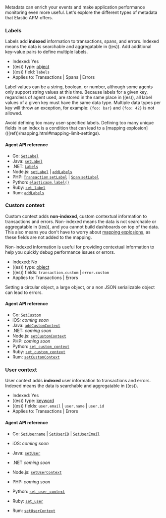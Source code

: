 

<div id="data-model-metadata"></div>

Metadata can enrich your events and make application performance monitoring even more useful.
Let's explore the different types of metadata that Elastic APM offers.

<div id="data-model-labels"></div>

### Labels

Labels add **indexed** information to transactions, spans, and errors.
Indexed means the data is searchable and aggregatable in ((es)).
Add additional key-value pairs to define multiple labels.

* Indexed: Yes
* ((es)) type: [object](((ref))/object.html)
* ((es)) field: `labels`
* Applies to: <DocLink id="serverlessObservabilityApmSpansTransactionsErrorsMetricsMetadata">Transactions</DocLink> | <DocLink id="serverlessObservabilityApmSpansTransactionsErrorsMetricsMetadata">Spans</DocLink> | <DocLink id="serverlessObservabilityApmSpansTransactionsErrorsMetricsMetadata">Errors</DocLink>

Label values can be a string, boolean, or number, although some agents only support string values at this time.
Because labels for a given key, regardless of agent used, are stored in the same place in ((es)),
all label values of a given key must have the same data type.
Multiple data types per key will throw an exception, for example: `{foo: bar}` and `{foo: 42}` is not allowed.

<DocCallOut title="Important" color="warning">
Avoid defining too many user-specified labels.
Defining too many unique fields in an index is a condition that can lead to a
[mapping explosion](((ref))/mapping.html#mapping-limit-settings).
</DocCallOut>

#### Agent API reference

* Go: [`SetLabel`](((apm-go-ref-v))/api.html#context-set-label)
* Java: [`setLabel`](((apm-java-ref-v))/public-api.html#api-transaction-add-tag)
* .NET: [`Labels`](((apm-dotnet-ref-v))/public-api.html#api-transaction-tags)
* Node.js: [`setLabel`](((apm-node-ref-v))/agent-api.html#apm-set-label) | [`addLabels`](((apm-node-ref-v))/agent-api.html#apm-add-labels)
* PHP: [`Transaction` `setLabel`](((apm-php-ref))/public-api.html#api-transaction-interface-set-label) | [`Span` `setLabel`](((apm-php-ref))/public-api.html#api-span-interface-set-label)
* Python: [`elasticapm.label()`](((apm-py-ref-v))/api.html#api-label)
* Ruby:  [`set_label`](((apm-ruby-ref-v))/api.html#api-agent-set-label)
* Rum: [`addLabels`](((apm-rum-ref-v))/agent-api.html#apm-add-labels)

<div id="data-model-custom"></div>

### Custom context

Custom context adds **non-indexed**,
custom contextual information to transactions and errors.
Non-indexed means the data is not searchable or aggregatable in ((es)),
and you cannot build dashboards on top of the data.
This also means you don't have to worry about [mapping explosions](((ref))/mapping.html#mapping-limit-settings),
as these fields are not added to the mapping.

Non-indexed information is useful for providing contextual information to help you
quickly debug performance issues or errors.

* Indexed: No
* ((es)) type: [object](((ref))/object.html)
* ((es)) fields: `transaction.custom` | `error.custom`
* Applies to: <DocLink id="serverlessObservabilityApmSpansTransactionsErrorsMetricsMetadata">Transactions</DocLink> | <DocLink id="serverlessObservabilityApmSpansTransactionsErrorsMetricsMetadata">Errors</DocLink>

<DocCallOut title="Important" color="warning">
Setting a circular object, a large object, or a non JSON serializable object can lead to errors.
</DocCallOut>

#### Agent API reference

* Go: [`SetCustom`](((apm-go-ref-v))/api.html#context-set-custom)
* iOS: _coming soon_
* Java: [`addCustomContext`](((apm-java-ref-v))/public-api.html#api-transaction-add-custom-context)
* .NET: _coming soon_
* Node.js: [`setCustomContext`](((apm-node-ref-v))/agent-api.html#apm-set-custom-context)
* PHP: _coming soon_
* Python: [`set_custom_context`](((apm-py-ref-v))/api.html#api-set-custom-context)
* Ruby: [`set_custom_context`](((apm-ruby-ref-v))/api.html#api-agent-set-custom-context)
* Rum: [`setCustomContext`](((apm-rum-ref-v))/agent-api.html#apm-set-custom-context)

<div id="data-model-user"></div>

### User context

User context adds **indexed** user information to transactions and errors.
Indexed means the data is searchable and aggregatable in ((es)).

* Indexed: Yes
* ((es)) type: [keyword](((ref))/keyword.html)
* ((es)) fields: `user.email` | `user.name` | `user.id`
* Applies to: <DocLink id="serverlessObservabilityApmSpansTransactionsErrorsMetricsMetadata">Transactions</DocLink> | <DocLink id="serverlessObservabilityApmSpansTransactionsErrorsMetricsMetadata">Errors</DocLink>

#### Agent API reference

* Go: [`SetUsername`](((apm-go-ref-v))/api.html#context-set-username) | [`SetUserID`](((apm-go-ref-v))/api.html#context-set-user-id) |
    [`SetUserEmail`](((apm-go-ref-v))/api.html#context-set-user-email)

* iOS: _coming soon_
* Java: [`setUser`](((apm-java-ref-v))/public-api.html#api-transaction-set-user)
* .NET _coming soon_
* Node.js: [`setUserContext`](((apm-node-ref-v))/agent-api.html#apm-set-user-context)
* PHP: _coming soon_
* Python: [`set_user_context`](((apm-py-ref-v))/api.html#api-set-user-context)
* Ruby: [`set_user`](((apm-ruby-ref-v))/api.html#api-agent-set-user)
* Rum: [`setUserContext`](((apm-rum-ref-v))/agent-api.html#apm-set-user-context)

